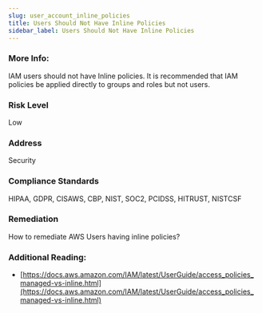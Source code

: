 ```yaml
---
slug: user_account_inline_policies
title: Users Should Not Have Inline Policies
sidebar_label: Users Should Not Have Inline Policies
---
```


### More Info:

IAM users should not have Inline policies. It is recommended that IAM policies be applied directly to groups and roles but not users.

### Risk Level

Low

### Address

Security

### Compliance Standards

HIPAA, GDPR, CISAWS, CBP, NIST, SOC2, PCIDSS, HITRUST, NISTCSF

### Remediation

How to remediate AWS Users having inline policies?

### Additional Reading:

- [https://docs.aws.amazon.com/IAM/latest/UserGuide/access_policies_managed-vs-inline.html](https://docs.aws.amazon.com/IAM/latest/UserGuide/access_policies_managed-vs-inline.html) 

